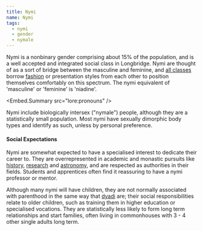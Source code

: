 ```yaml
---
title: Nymi
name: Nymi
tags:
  - nymi
  - gender
  - nymale
---
```

Nymi is a nonbinary gender comprising about 15% of the population, and is a
well accepted and integrated social class in Longbridge. Nymi are thought of as
a sort of bridge between the masculine and feminine, and [all classes](lore:gender)
borrow [fashion](lore:fashion) or presentation styles from each other to
position themselves comfortably on this spectrum. The nymi equivalent of
'masculine' or 'feminine' is 'niadine'.

<Embed.Summary src="lore:pronouns" />

Nymi include biologically intersex ("nymale") people, although they
are a statistically small population. Most nymi have sexually dimorphic body
types and identify as such, unless by personal preference.

#### Social Expectations

Nymi are somewhat expected to have a specialised interest to dedicate their
career to. They are overrepresented in academic and monastic pursuits like
[history](lore:history), [research](location:university-in-the-middle) and
[astronomy](lore:astronomy), and are respected as authorities in their fields.
Students and apprentices often find it reassuring to have a nymi professor or
mentor.

Although many nymi will have children, they are not normally associated with
parenthood in the same way that [dyadi](lore:dyadi) are; their social
responsibilities relate to older children, such as training them in higher
education or specialised vocations. They are statistically less likely to form
long term relationships and start families, often living in commonhouses with 
3 - 4 other single adults long term.
